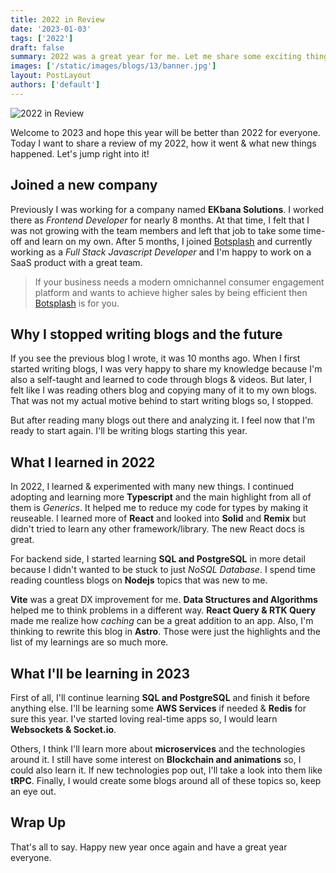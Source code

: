 ```yaml
---
title: 2022 in Review
date: '2023-01-03'
tags: ['2022']
draft: false
summary: 2022 was a great year for me. Let me share some exciting things with you.
images: ['/static/images/blogs/13/banner.jpg']
layout: PostLayout
authors: ['default']
---
```


![2022 in Review](/static/images/blogs/13/banner.jpg)

Welcome to 2023 and hope this year will be better than 2022 for everyone.
Today I want to share a review of my 2022, how it went & what new things happened.
Let's jump right into it!

## Joined a new company

Previously I was working for a company named **EKbana Solutions**. I worked there as _Frontend Developer_ for nearly 8 months.
At that time, I felt that I was not growing with the team members and left that job to take some time-off and learn on my own.
After 5 months, I joined [Botsplash](https://www.botsplash.com) and currently working as a _Full Stack Javascript Developer_
and I'm happy to work on a SaaS product with a great team.

> If your business needs a modern omnichannel consumer engagement platform and
> wants to achieve higher sales by being efficient then [Botsplash](https://www.botsplash.com) is for you.

## Why I stopped writing blogs and the future

If you see the previous blog I wrote, it was 10 months ago. When I first started writing blogs, I was very happy to share
my knowledge because I'm also a self-taught and learned to code through blogs & videos. But later, I felt like I was reading others blog and
copying many of it to my own blogs. That was not my actual motive behind to start writing blogs so, I stopped.

But after reading many blogs out there and analyzing it. I feel now that I'm ready to start again.
I'll be writing blogs starting this year.

## What I learned in 2022

In 2022, I learned & experimented with many new things. I continued adopting and learning more **Typescript** and the main highlight
from all of them is _Generics_. It helped me to reduce my code for types by making it reuseable. I learned more of **React** and
looked into **Solid** and **Remix** but didn't tried to learn any other framework/library. The new React docs is great.

For backend side, I started learning **SQL and PostgreSQL** in more detail because I didn't wanted to be stuck to just _NoSQL Database_.
I spend time reading countless blogs on **Nodejs** topics that was new to me.

**Vite** was a great DX improvement for me. **Data Structures and Algorithms** helped me to think problems in a different way.
**React Query & RTK Query** made me realize how _caching_ can be a great addition to an app. Also, I'm thinking to rewrite this blog in **Astro**.
Those were just the highlights and the list of my learnings are so much more.

## What I'll be learning in 2023

First of all, I'll continue learning **SQL and PostgreSQL** and finish it before anything else.
I'll be learning some **AWS Services** if needed & **Redis** for sure this year.
I've started loving real-time apps so, I would learn **Websockets & Socket.io**.

Others, I think I'll learn more about **microservices** and the technologies around it.
I still have some interest on **Blockchain and animations** so, I could also learn it.
If new technologies pop out, I'll take a look into them like **tRPC**.
Finally, I would create some blogs around all of these topics so, keep an eye out.

## Wrap Up

That's all to say. Happy new year once again and have a great year everyone.
